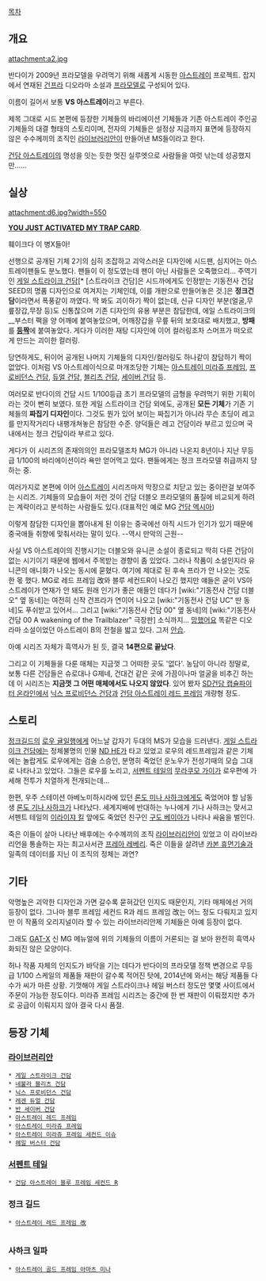 [[목차]]

== 개요 ==
attachment:a2.jpg

반다이가 2009년 프라모델을 우려먹기 위해 새롭게 시동한 [[아스트레이]] 프로젝트.
잡지에서 연재된 [[건프라]] 디오라마 소설과 [[프라모델]]로 구성되어 있다.

이름이 길어서 보통 '''VS 아스트레이'''라고 부른다.

제목 그대로 시드 본편에 등장한 기체들의 바리에이션 기체들과 기존 아스트레이 주인공 기체들의 대결 형태의 스토리이며, 전자의 기체들은 설정상 지금까지 표면에 등장하지 않은 수수께끼의 조직인 [[라이브러리안]]이 만들어낸 MS들이라고 한다.

[[건담 아스트레이]]의 명성을 잇는 듯한 멋진 실루엣으로 사람들을 여럿 낚는데 성공했지만......

== 실상 ==
attachment:d6.jpg?width=550

'''[[YOU JUST ACTIVATED MY TRAP CARD]]'''.

훼이크다 이 병X들아!

선행으로 공개된 기체 2기의 심히 조잡하고 괴악스러운 디자인에 시드팬, 심지어는 아스트레이팬들도 분노했다. 팬들이 이 정도였는데 팬이 아닌 사람들은 오죽했으리...  주역기인 [[게일 스트라이크 건담]][* [스트라이크 건담]은 시드까에게도 인정받는 기동전사 건담 SEED의 명품 디자인으로 여겨지는 기체인데, 이를 개판으로 만들어놓은 것.]은 '''정크건담'''이라면서 폭풍같이 까였다. 딱 봐도 괴이하기 짝이 없는데, 신규 디자인 부분(얼굴,무릎장갑,무장 등)도 신통찮으며 기존 디자인의 유용 부분은 참담한데, 에일 스트라이크의 __부스터 팩을 양 어깨에 붙여놓았으며, 어깨장갑을 무릎 뒤의 보호대로 배치했고, '''방패'''를 '''[[등짝]]'''에 붙여놓았다. 게다가 이러한 재탕 디자인에 이어 컬러링조차 스머프가 떠오르게 만드는 괴이한 컬러링.

당연하게도, 뒤이어 공개된 나머지 기체들의 디자인/컬러링도 하나같이 참담하기 짝이 없었다. 이처럼 VS 아스트레이식으로 마개조당한 기체는 [[아스트레이 미라쥬 프레임]], [[프로비던스 건담]], [[듀얼 건담]], [[블리츠 건담]], [[세이버 건담]] 등.

여러모로 반다이의 건담 시드 1/100등급 초기 프라모델의 금형을 우려먹기 위한 기획이라는 것이 뻔히 보였다. 또한 게일 스트라이크 건담 외에도, 공개된 '''모든 기체'''가 기존 기체들의 '''짜집기 디자인'''이다. 그것도 뭔가 있어 보이는 짜집기가 아니라 무슨 초딩이 레고를 만지작거리다 내팽개쳐놓은 참담한 수준. 양덕들은 레고 건담이라 부르고 있으며 국내에서는 정크 건담이라 부르고 있다.

게다가 이 시리즈의 존재의의인 프라모델조차 MG가 아니라 나온지 8년이나 지난 무등급 1/100의 바리에이션이라 욕만 얻어먹고 있다. 팬들에게는 정크 프라모델 취급까지 당하는 중.

여러가지로 본편에 이어 [[아스트레이]] 시리즈마저 막장으로 치닫고 있는 중이란걸 보여주는 시리즈. 기체들의 모습들이 저런 것이 건담 더블오 프라모델의 품질에 비교되게 하려는 계략이라고 분석하는 사람들도 있다.(대표적인 예로 MG [[건담 엑시아]])

이렇게 참담한 디자인을 뽑아내게 된 이유는 중국에선 아직 시드가 인기가 있기 때문에 중국애들 취향에 맞춰서라는 말이 있다. --역시 만악의 근원--

사실 VS 아스트레이의 진행시기는 더블오와 유니콘 소설이 종료되고 딱히 다른 건담이 없는 시기이기 때문에 웹에서 주목받는 경향이 좀 있었다. 그러나 작품이 소설인지라 유니콘의 애니화가 나오는 동시에 묻혔다. 여기에 제대로 된 후속 프라가 안 나오는 것도 한 몫 했다. MG로 레드 프레임 改와 블루 세컨드R이 나오긴 했지만 얘들은 굳이 VS아스트레이가 연재가 안 돼도 원래 인기가 좋은 애들인 데다가 [wiki:"기동전사 건담 더블오" 옆 동네]는 여전히 신작 건프라가 연이어 나오고 [wiki:"기동전사 건담 UC" 딴 동네]도 푸쉬받고 있어서... 그리고 [wiki:"기동전사 건담 00" 옆 동네]의 [wiki:"기동전사 건담 00 A wakening of the Trailblazer" 극장판] 소식까지... [[망했어요]] 똑같은 디오라마 소설이었던 아스트레이 B의 전철을 밟고 있다. 그저 [[안습]].

아예 시리즈 자체가 흑역사가 된 듯, 결국 '''14편으로 끝났다'''.

그리고 이 기체들을 다룬 매체는 지금껏 그 어떠한 곳도 '없다'. 농담이 아니라 정말로, 보통 다른 건담들은 슈로대나 G제네, 건대건 같은 곳에 가끔이나마 얼굴을 비추긴 하는데 이 시리즈는 '''지금껏 그 어떤 매체에서도 나오지 않았다'''. 있어 봤자 [[SD건담 캡슐파이터 온라인]]에서 [[닉스 프로비던스 건담]]과 [[건담 아스트레이 레드 프레임]] 개량형 정도.
== 스토리 ==
[[정크길드]]의 [[로우 귤]]일행에게 어느날 갑자기 두대의 MS가 모습을 드러낸다. [[게일 스트라이크 건담]]에는 정체불명의 인물 [[ND HE]]가 타고 있었고 로우의 레드프레임과 같은 기체에는 놀랍게도 로우에게는 검술 스승인, 분명히 죽었던 운노우가 전성기때의 모습 그대로 나타나고 있었다. 그들은 로우를 노리고, [[서펜트 테일]]의 [[무라쿠모 가이]]가 로우편에 가세해 전투가 치열하게 전개되는데...

한편, 우주 스테이션 아베노미하시라에 있던 [[론도 미나 사하크]]에게도 죽었어야 할 남동생 [[론도 기나 사하크]]가 나타났다. 세계지배에 반대하는 누나에게 기나 사하크는 맞서고 서펜트 테일의 [[이라이쟈 킬]] 앞에도 죽었던 친구인 [[구도 베이아]]가 나타나 싸움을 벌인다.

죽은 이들이 살아 나타난 배후에는 수수께끼의 조직 [[라이브러리안]]이 있었고 이 라이브라리언을 통솔하는 자는 최고사서관 [[프레아 레베리]]. 죽은 이들을 살려낸 [[카본 휴먼]]기술과 일족의 데이터를 지닌 이 조직의 정체는 과연?

== 기타 ==
악명높은 괴악한 디자인과 가면 갈수록 묻혀갔던 인지도 때문인지, 기타 매체에선 거의 등장이 없다. 그나마 블루 프레임 세컨드 R과 레드 프레임 改는 어느 정도 다뤄지고 있지만 이 작품의 오리지널이라 할 수 있는 라이브러리안제 기체들은 아예 등장이 없다.

그래도 [[GAT-X]] 신 MG 메뉴얼에 위의 기체들의 이름이 거론되는 걸 보아 완전히 흑역사화되진 않은 모양이다.

허나 작품 자체의 인지도가 바닥을 기는 데다가 반다이의 프라모델 정책 변경으로 무등급 1/100 스케일의 제품들 재판이 갈수록 적어진 탓에, 2014년에 와서는 해당 제품들 다수가 씨가 마른 상황. 기껏해야 게일 스트라이크나 헤일 버스터 정도만 몇몇 사이트에서 주문이 가능한 정도이다. 미라쥬 프레임 시리즈는 중간에 한 번 재판이 이뤄졌지만 추가로 공급이 이뤄지지 않아 결국 다시 품절.

== 등장 기체 ==
=== [[라이브러리안]] ===
 * [[게일 스트라이크 건담]]
 * [[네불라 블리츠 건담]]
 * [[닉스 프로비던스 건담]]
 * [[레겐 듀얼 건담]]
 * [[반 세이버 건담]]
 * [[아스트레이 레드 프레임#s-5.6|아스트레이 레드 프레임]]
 * [[아스트레이 미라쥬 프레임]]
 * [[아스트레이 미라쥬 프레임 세컨드 이슈]]
 * [[헤일 버스터 건담]]

=== [[서펜트 테일]] ===
 * [[아스트레이 블루 프레임 세컨드#s-1.1.3|건담 아스트레이 블루 프레임 세컨드 R]]

=== 정크 길드 ===
 * [[아스트레이 레드 프레임#s-5.7|아스트레이 레드 프레임 改]] 
   
=== 사하크 일파 ===
 * [[아스트레이 골드 프레임 아마츠 미나]]
